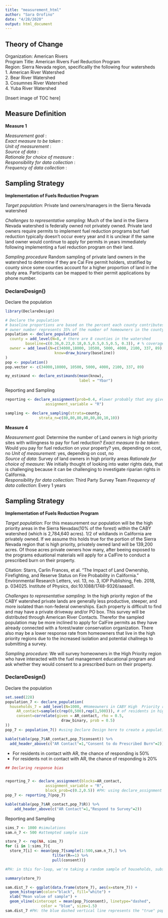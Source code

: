 ```yaml
---
title: "measurement_html"
author: "Sara Orofino"
date: "4/28/2020"
output: html_document
---
```


## Theory of Change  
Organization:  American Rivers  
Program Title: American Rivers Fuel Reduction Program  
Region: Sierra Nevada region, specificallly the following four watersheds  
 1. American River Watershed  
 2. Bear River Watershed  
 3. Cosumnes River Watershed  
 4. Yuba River Watershed  

[Insert image of TOC here]  

## Measure Definition

**Measure 1**  

*Measurement goal* :    
*Exact measure to be taken* :    
*Unit of measurement* :    
*Source of data* :    
*Rationale for choice of measure* :    
*Responsibility for data collection* :      
*Frequency of data collection* :  


## Sampling Strategy

**Implementation of Fuels Reduction Program** 

*Target population*: Private land owners/managers in the Sierra Nevada watershed 

*Challenges to representative sampling*: Much of the land in the Sierra Nevada watershed is federally owned not privately owned. Private land owners require permits to implement fuel reduction programs but fuel reduction typically doesn't occur every year and it is unclear if the same land owner would continue to apply for permits in years immediately following implementing a fuel reduction program on their land.  

*Sampling procedure* Random sampling of private land owners in the watershed to determine if they are Cal Fire permit holders, stratified by county since some counties account for a higher proportion of land in the study area. Participants can be mapped to their permit applications by phone number.    

### DeclareDesign()
Declare the population  

```r
library(DeclareDesign)

# Declare the population 
# baseline proportions are based on the percent each county contributes to the study area
# owner number represents 35% of the number of homeowners in the county, since all homeowners may not have large properties where they are participating in fuel management practices
population <- declare_population(
  county = add_level(N=8, # there are 8 counties in the watershed
         baseline=c(0.36,0.23,0.18,0.5,0.5,0.5,0.5, 0.3)), # % coverage of each county in study area
  owner = add_level(N=c(34000,18000, 10500, 5000, 4000, 2100, 337, 89), 
                      know=draw_binary(baseline))
)
pop <- population()
pop.vector <- c(34000,18000, 10500, 5000, 4000, 2100, 337, 89)

my_estimand <- declare_estimands(mean(know),
                                 label = "Ybar")
```

Reporting and Sampling  
```r
reporting <- declare_assignment(prob=0.4, #lower probably that any given homeowner would be a burn permit holder
                  assignment_variable = "R")

sampling <- declare_sampling(strata=county,
               strata_n=c(80,80,80,80,80,80,10,10))
```


**Measure 4**  

*Measurement goal*: Determine the number of Land owners in high priority sites with willingness to pay for fuel reduction? 
*Exact measure to be taken*: Would you pay for fuel reduction on your property?  yes, depending on cost, no
*Unit of measurement*: yes, depending on cost, no  
*Source of data*: Survey of land owners in high priority areas
*Rationale for choice of measure*: We initially thought of looking into water rights data, that is challenging because it can be challenging to investigate riparian rights in California.  
*Responsibility for data collection*: Third Party Survey Team 
*Frequency of data collection*: Every 1 years  


## Sampling Strategy

**Implementation of Fuels Reduction Program** 

*Target population*: For this measurement our population will be the high priority areas in the Sierra Nevadas(10% of the forest) within the CABY watershed (which is 2,784,640 acres). 1/2 of wildlands in California are privately owned. If we assume this holds true for the portion of the Sierra Nevada region that is high priority, privately owned land will be 139,200 acres. Of those acres private owners how many, after beeing exposed to the programs eduational materials will apply for a CalFire to conduct a prescribed burn on their property. 

Citation: Starrs, Carlin Frances, et al. “The Impact of Land Ownership, Firefighting, and Reserve Status on Fire Probability in California.” Environmental Research Letters, vol. 13, no. 3, IOP Publishing, Feb. 2018, p. 034025. Institute of Physics, doi:10.1088/1748-9326/aaaad1.

*Challenges to representative sampling*: In the high priority region of the CABY watershed private lands are generally less productive, steeper, and more isolated than non-federal ownerships. Each property is difficult to find and may have a private driveway and/or PO box. This survey will be distributed through American River Contacts. Therefor the sampled population may be more inclined to apply for CalFire permits as they have already connected with a forest/water conservation organization. There also may be a lower response rate from homeowners that live in the high priority regions due to the increased isolation and potential challnegs to submitting a survey. 

*Sampling procedure*: We will survey homeowners in the High Priority region who have interacted with the fuel management educational program and ask whether they would consent to a prescribed burn on their property.  

### DeclareDesign()
Declare the population  
```r

set.seed(228)
population_7 <- declare_population(
  households_7 = add_level(N=1000, #Homeowners in CABY High  Priority region 
     AR_contact=sample(c(rep(0,500),rep(1,500))), # of residents in high priority area that connect with AR
     consent=correlate(given = AR_contact, rho = 0.5,
                         draw_binary, prob = 0.5)
))
pop_7 <- population_7() #using Declare Design here to create a population of 500 households, 250 of are located on the main road. Then, we're telling R to use whether or not households are on their main road to determine their level of #there is a direct correlation between who has riparian rights and having willingness to pay to protect the watershed

kable(table(pop_7$AR_contact,pop_7$consent)) %>% 
  add_header_above(c("AR Contact"=1,"Consent to do Prescribed Burn"=2))

```
- For residents in contact with AR, the chance of responding is 50%
- For residents not in contact with AR, the chance of responding is 20%
```r
## Declaring response bias


reporting_7 <- declare_assignment(blocks=AR_contact,
                  assignment_variable = "R", 
                  block_prob=c(0.2,0.5)) #PH: using declare_assignment to block random assign (RA) households to the reporting category. Note that households on in contact with AR are more likely to be "reporters" (R==1), meaning that they are more likely to mail a response to the survey.
pop_7 <- reporting_7(pop_7)
```

```r
kable(table(pop_7$AR_contact,pop_7$R)) %>% 
    add_header_above(c("AR Contact"=1,"Respond to Survey"=2))

```

Reporting and Sampling  
```r

sims_7 <- 1000 #simulations
sam.n_7 <- 500 #attempted sample size

store_7 <- rep(NA, sims_7)
for (i in 1:sims_7){
  store_7[i] <- mean(pop_7[sample(1:500,sam.n_7),] %>%
                     filter(R==1) %>%
                     pull(consent))} 

#PH: in this for-loop, we're taking a random sample of households, subsetting out those that are "non-reporters" (R==0) and then taking the mean of their willingness to consent to prescribed burns. We do this "sims" number of times (1000).

summary(store_7)
```

```r
sam.dist_7 <- ggplot(data.frame(store_7), aes(x=store_7)) + 
  geom_histogram(color="black", fill="white") +
  xlab("Mean value of sample") +
  geom_vline(xintercept = mean(pop_7$consent), linetype="dashed", 
                color = "blue", size=1.5)
sam.dist_7 #PH: the blue dashed vertical line represents the "true" population mean of household satisfaction, while the underlying histogram plots the mean level of satisfaction among "reporting" households we calculated for each of the 1000 draws from the sample. This figure demonstrates response bias, in that it shows how systematically excluding units -- in this case, households -- that have a lower probably of responding leads to an overestimate of the population parameter of interest -- in this case, mean levels of satisfaction.
```

